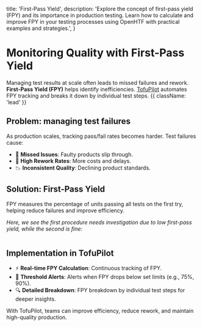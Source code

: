   title: 'First-Pass Yield',
  description:
    'Explore the concept of first-pass yield (FPY) and its importance in production testing. Learn how to calculate and improve FPY in your testing processes using OpenHTF with practical examples and strategies.',
}

# Monitoring Quality with First-Pass Yield

Managing test results at scale often leads to missed failures and rework. **First-Pass Yield (FPY)** helps identify inefficiencies. [TofuPilot](https://tofupilot.com) automates FPY tracking and breaks it down by individual test steps. {{ className: 'lead' }}

## Problem: managing test failures

As production scales, tracking pass/fail rates becomes harder. Test failures cause:

- 🛑 **Missed Issues**: Faulty products slip through.
- 💸 **High Rework Rates**: More costs and delays.
- 📉 **Inconsistent Quality**: Declining product standards.

## Solution: First-Pass Yield

FPY measures the percentage of units passing all tests on the first try, helping reduce failures and improve efficiency.

_Here, we see the first procedure needs investigation due to low first-pass yield, while the second is fine:_

<Image
  srcLight="/fpy-procedures-light.png"
  srcDark="/fpy-procedures-dark.png"
/>

## Implementation in TofuPilot

- ⚡️ **Real-time FPY Calculation**: Continuous tracking of FPY.
- 🚨 **Threshold Alerts**: Alerts when FPY drops below set limits (e.g., 75%, 90%).
- 🔍 **Detailed Breakdown**: FPY breakdown by individual test steps for deeper insights.

With TofuPilot, teams can improve efficiency, reduce rework, and maintain high-quality production.

<Image
  srcLight="/fpy-analytics-light.png"
  srcDark="/fpy-analytics-dark.png"
/>

<Image
  srcLight="/fpy-steps-light.png"
  srcDark="/fpy-steps-dark.png"
/>
